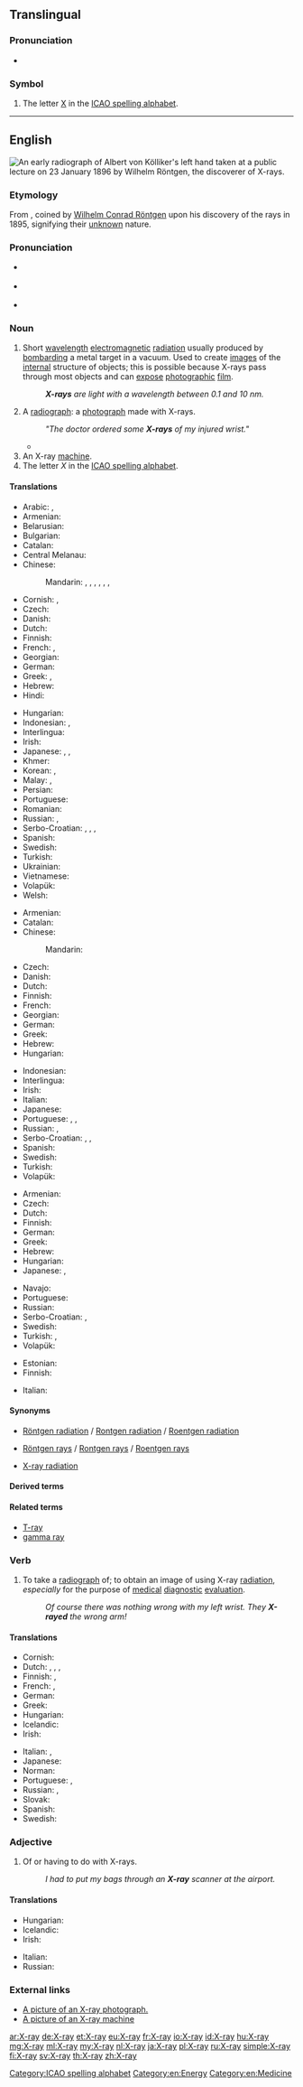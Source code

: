 ==Translingual==

===Pronunciation===
* {{IPA|[ˈeksˈrei]|lang=mul}}

===Symbol===
{{head|mul|symbol}}

# The letter [[X]] in the [[ICAO spelling alphabet]].

----

==English==
[[File:X-ray by Wilhelm Röntgen of Albert von Kölliker's hand - 18960123-01.jpg|thumb|upright|An early [[radiograph]] of [[w:Albert von Kölliker|Albert von Kölliker]]'s left hand taken at a public lecture on 23 January 1896 by [[w:Wilhelm Röntgen|Wilhelm Röntgen]], the discoverer of X-rays.]]
{{wikipedia}}

===Etymology===
From {{calque|etyl lang=de|lang=en|etyl term=X-Strahl|X|ray}}, coined by [[w:Wilhelm Conrad Röntgen|Wilhelm Conrad Röntgen]] upon his discovery of the rays in 1895, {{m|de|x}} signifying their [[unknown]] nature.

===Pronunciation===
* {{a|UK}} {{IPA|/ˈɛks ɹeɪ/|lang=en}}
* {{a|US}} {{IPA|/ˈɛks ˌɹeɪ/|lang=en}}
* {{audio|en-us-X-ray.ogg|Audio (US)|lang=en}}

===Noun===
{{en-noun|head=[[X]]-[[ray]]}}

# Short [[wavelength]] [[electromagnetic]] [[radiation]] usually produced by [[bombard]]ing a metal target in a vacuum. Used to create [[image]]s of the [[internal]] structure of objects; this is possible because X-rays pass through most objects and can [[expose]] [[photographic]] [[film]].
#: '''''X-rays''' are light with a wavelength between 0.1 and 10 nm.''
# A [[radiograph]]: a [[photograph]] made with X-rays.
#: '' "The doctor ordered some '''X-rays''' of my injured wrist." ''
#* {{quote-news
|year=2012
|date=June 2
|author=Phil McNulty
|title=England 1-0 Belgium
|work=BBC Sport
|url=http://www.bbc.co.uk/sport/0/football/18294160
|page=
|passage=And this friendly was not without its injury worries, with defender Gary Cahill substituted early on after a nasty, needless push by Dries Mertens that caused him to collide with goalkeeper Joe Hart, an incident that left the Chelsea defender requiring a precautionary '''X-ray''' at Wembley.}}
# An X-ray [[machine]].
# The letter ''X'' in the [[ICAO spelling alphabet]].

====Translations====
{{trans-top|short wavelength electromagnetic radiation}}
* Arabic: {{t|ar|أَشِعَّة إِكْس|m-p|tr=ʾašiʿʿat ʾeks}}, {{t|ar|أَشِعَّة سِينِيَّة|m-p|tr=ʾašiʿʿa siniyya}}
* Armenian: {{t|hy|ռենտգենյան ճառագայթ}}
* Belarusian: {{t|be|рэнтген|m|tr=renthjén|sc=Cyrl}}
* Bulgarian: {{t|bg|рентген|m|tr=rentgen|sc=Cyrl}}
* Catalan: {{t|ca|raig X|m}}
* Central Melanau: {{t|mel|X-ray}}
* Chinese:
*: Mandarin: {{t|cmn|艾克斯射線|sc=Hani}}, {{t|cmn|艾克斯射线|tr=àikèsī-shèxiàn|sc=Hani}}, {{t|cmn|愛克斯射線|sc=Hani}}, {{t+|cmn|爱克斯射线|tr=àikèsī-shèxiàn|sc=Hani}}, {{t|cmn|X射線|sc=Hani}}, {{t|cmn|X射线|tr=X-shèxiàn|sc=Hani}}, {{t|cmn|X光|tr=X-guāng|sc=Hani}}
* Cornish: {{t|kw|dewyn X|m}}, {{t|kw|golowyn X|m}}
* Czech: {{t+|cs|rentgen|m}}
* Danish: {{t|da|røntgenstråling}}
* Dutch: {{t|nl|röntgenstraal|f}}
* Finnish: {{t+|fi|röntgensäteily}}
* French: {{t+|fr|rayon X|m}}, {{t|fr|rayon Röntgen|m}}
* Georgian: {{t|ka|რენტგენის სხივი}}
* German: {{t|de|Röntgenstrahl|m}}
* Greek: {{t+|el|ακτίνα Χ|f}}, {{t|el|ακτινοβολία Χ|f}}
* Hebrew: {{t|he|קַרנֵי רֶנְטְגֶן|f|tr=qārney rentgen}}
* Hindi: {{t|hi|एक्स-रे|tr=eks-rē}}
{{trans-mid}}
* Hungarian: {{t|hu|röntgensugárzás}}
* Indonesian: {{t+|id|ronsen}}, {{t+|id|rontgen}}
* Interlingua: {{t|ia|rayos röntgen}}
* Irish: {{t|ga|X-gha|m}}
* Japanese: {{t|ja|X線|tr=ekkusu-sen}}, {{t|ja|エックス線|tr=ekkusu-sen}}, {{t|ja|レントゲン|tr=rentogen}}
* Khmer: {{t|km|កាំរស្មី X|tr=kam rea’sməy eks|sc=Khmr}}
* Korean: {{t|ko|엑스선|sc=Kore}}, {{t+|ko|뢴트겐|sc=Kore}}
* Malay: {{t|ms|sinar-X}}, {{t|ms|X-ray}}
* Persian: {{t|fa|پرتوی ایکس|sc=fa-Arab}}
* Portuguese: {{t+|pt|raio X|m}}
* Romanian: {{t-needed|ro}}
* Russian: {{t|ru|рентге́новский луч|m}}, {{t+|ru|рентге́н|m}}
* Serbo-Croatian: {{t|sh|rentgensko zračenje}}, {{t+|sh|rentgen}}, {{t|sh|rendgensko zračenje}}, {{t+|sh|rendgen}}
* Spanish: {{t|es|rayo X|m}}
* Swedish: {{t+|sv|röntgenstråle|c}}
* Turkish: {{t|tr|X ışını}}
* Ukrainian: {{t|uk|рентген|m|tr=renthén|sc=Cyrl}}
* Vietnamese: {{t+|vi|tia X}}
* Volapük: {{t|vo|räyastrals}}
* Welsh: {{t|cy|pelydr X|m}}
{{trans-bottom}}

{{trans-top|photograph made with X-rays}}
* Armenian: {{t|hy|ռենտգեն}}
* Catalan: {{t|ca|radiografia|f}}
* Chinese:
*: Mandarin: {{t|cmn|X光照片|tr=[[X-guāng zhàopiàn]]|sc=Hani}}
* Czech: {{t|cs|RTG|n}}
* Danish: {{t|da|røntgenbillede|n}}
* Dutch: {{t+|nl|röntgenfoto|f}}
* Finnish: {{t+|fi|röntgenkuva}}
* French: {{t+|fr|radiographie|f}}
* Georgian: {{t|ka|რენტგენოგრამა}}
* German: {{t+|de|Röntgenbild|n}}
* Greek: {{t+|el|ακτινογραφία|f}}
* Hebrew: {{t+|he|צילום רנטגן|m|tr=tsilum rentgen}}
* Hungarian: {{t+|hu|röntgen}}
{{trans-mid}}
* Indonesian: {{t|id|sinar-X}}
* Interlingua: {{t|ia|röntgenogramma}}
* Irish: {{t|ga|X-ghathú|m}}
* Italian: {{t+|it|radiografia|f}}
* Japanese: {{t|ja|レントゲン写真|tr=rentogen-shashin}}
* Portuguese: {{t+|pt|raio X|m}}, {{t+|pt|radiografia|f}}, {{t+|pt|chapa|f}}
* Russian: {{t+|ru|рентге́н|m}}, {{t+|ru|рентгеногра́мма|f}}
* Serbo-Croatian: {{t+|sh|radiogram}}, {{t+|sh|rentgen}}, {{t+|sh|rendgen}}
* Spanish: {{t+|es|radiografía|f}}
* Swedish: {{t|sv|röntgenbild|c}}
* Turkish: {{t+|tr|röntgen}}
* Volapük: {{t|vo|räyöf}}
{{trans-bottom}}

{{trans-top|X-ray machine}}
* Armenian: {{t|hy|ռենտգեն}}
* Czech: {{t+|cs|rentgen|m}}
* Dutch: {{t|nl|röntgenapparaat|n}}
* Finnish: {{t+|fi|röntgenlaite}}
* German: {{t|de|Röntgenapparat|m}}
* Greek: {{t|el|ακτινογράφος|m}}
* Hebrew: {{t|he|מכונת רנטגן|f|tr=meḥonāt rentgen}}
* Hungarian: {{t|hu|röntgenberendezés}}
* Japanese: {{t|ja|レントゲン撮影装置|tr=rentogen-satsueisochi}}, {{t|ja|エックス線撮影装置|tr=ekkusu-sensatsueisōchi}}
{{trans-mid}}
* Navajo: {{t|nv|beeʼaghádaʼdildlaadí}}
* Portuguese: {{t|pt|[[máquina]] [[de]] [[raio X]]|f}}
* Russian: {{t+|ru|рентге́н|m}}
* Serbo-Croatian: {{t+|sh|rentgen}}, {{t+|sh|rendgen}}
* Swedish: {{t|sv|röntgenapparat|c}}
* Turkish: {{t|tr|röntgen cihazı}}, {{qualifier|the one used in security}} {{t|tr|X-ray cihazı}}
* Volapük: {{t|vo|räyöm}}
{{trans-bottom}}

{{trans-top|the letter "X" in ICAO spelling alphabet}}
* Estonian: {{t|et|Iks}}
* Finnish: {{t+|fi|äksä}}
{{trans-mid}}
* Italian: {{t|it|xeres}}
{{trans-bottom}}

====Synonyms====
* {{sense|radiation}} [[Röntgen radiation]] / [[Rontgen radiation]] / [[Roentgen radiation]]
* {{sense|radiation}} [[Röntgen rays]] / [[Rontgen rays]] / [[Roentgen rays]]
* {{sense|radiation}} [[X-ray radiation]]

====Derived terms====
{{der3|X-ray astronomy|X-ray crystallography|X-ray diffraction|X-ray fish|X-ray fluorescence|X-ray microscope|X-ray spectrometry|X-ray telescope|X-ray tetra|X-ray tube|soft X-ray|hard X-ray|lang=en}}

====Related terms====
* [[T-ray]]
* [[gamma ray]]

===Verb===
{{en-verb}}

# {{context|transitive|informal|lang=en}} To take a [[radiograph]] of; to obtain an image of using X-ray [[radiation]], ''especially'' for the purpose of [[medical]] [[diagnostic]] [[evaluation]].
#: ''Of course there was nothing wrong with my left wrist. They '''X-rayed''' the wrong arm!''

====Translations====
{{trans-top|to take a radiograph of}}
* Cornish: {{t|kw|X-dewynya}}
* Dutch: {{t+|nl|doorlichten}}, {{t+|nl|bestralen}}, {{t+|nl|röntgenen}}, {{t|nl|met röntgenstralen onderzoeken}}
* Finnish: {{t|fi|ottaa röntgenkuva}}, {{t|fi|röntgenkuvata}}
* French: {{t+|fr|radiographier}}, {{t|fr|soumettre à un examen radiographique}}
* German: {{t+|de|röntgen}}
* Greek: {{t+|el|ακτινοσκοπώ}}
* Hungarian: {{t+|hu|röntgenez}}
* Icelandic: {{t|is|gegnumlýsa}}
* Irish: {{t|ga|X-ghathaigh}}
{{trans-mid}}
* Italian: {{t|it|radiografare}}, {{t|it|schermografare}}
* Japanese: {{t|ja|レントゲンを撮る|tr=rentogen wo toru}}
* Norman: {{t|nrf|x-rayer}}
* Portuguese: {{t|pt|[[tirar]] ([[um]]) [[raio X]] ([[de]])}}, {{t|pt|[[tirar]] [[uma]] [[chapa]] ([[de]])}}
* Russian: {{t+|ru|просве́чивать|impf}}, {{t+|ru|просвети́ть|pf}}
* Slovak: {{t|sk|röntgenovať}}
* Spanish: {{t+|es|radiografiar}}
* Swedish: {{t+|sv|röntga}}
{{trans-bottom}}

===Adjective===
{{en-adj|-}}

# Of or having to do with X-rays.
#: ''I had to put my bags through an '''X-ray''' scanner at the airport.''

====Translations====
{{trans-top|of or having to do with X-rays}}
* Hungarian: {{t+|hu|röntgen}}
* Icelandic: {{t|is|röntgen-}}
* Irish: {{t|ga|X-ghathach}}
{{trans-mid}}
* Italian: {{t|it|radiografico}}
* Russian: {{t+|ru|рентге́новский}}
{{trans-bottom}}

===External links===
* [http://www.onlinetelemedicine.com/html/product/sam_images/X-Ray.jpg A picture of an X-ray photograph.]
* [http://www.iuk.edu/~koalhe/img/Equipment/xray.jpg A picture of an X-ray machine]

[[Category:ICAO spelling alphabet]]
[[Category:en:Energy]]
[[Category:en:Medicine]]

[[ar:X-ray]]
[[de:X-ray]]
[[et:X-ray]]
[[eu:X-ray]]
[[fr:X-ray]]
[[io:X-ray]]
[[id:X-ray]]
[[hu:X-ray]]
[[mg:X-ray]]
[[ml:X-ray]]
[[my:X-ray]]
[[nl:X-ray]]
[[ja:X-ray]]
[[pl:X-ray]]
[[ru:X-ray]]
[[simple:X-ray]]
[[fi:X-ray]]
[[sv:X-ray]]
[[th:X-ray]]
[[zh:X-ray]]